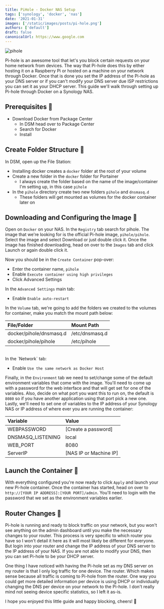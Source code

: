 ```yaml
---
title: PiHole - Docker NAS Setup
tags: ['synology', 'docker', 'nas']
date: '2021-01-31'
images: ['/static/images/posts/pi-hole.png']
authors: ['default']
draft: false
canonicalUrl: https://www.google.com
---
```


<Image
  className="w-full rounded-xl"
  alt="pihole"
  src="/static/images/posts/pi-hole.png"
  layout="responsive"
  width={450}
  height={250}
/>

<TOCInline toc={props.toc} asDisclosure toHeading={3} />

Pi-hole is an awesome tool that let's you block certain requests on your home network from devices. The way that Pi-hole does this by either hosting it on a Raspberry Pi or hosted on a machine on your network through Docker. Once that is done you set the IP address of the Pi-hole as your DNS server or if you can't modify your DNS server due ISP restrictions you can set it as your DHCP server. This guide we'll walk through setting up Pi-hole through Docker on a Synology NAS.

## Prerequisites 📃

- Download Docker from Package Center
  - In DSM head over to Package Center
  - Search for Docker
  - Install

## Create Folder Structure 📂

In DSM, open up the File Station:

- Installing docker creates a `docker` folder at the root of your volume
- Create a new folder in the `docker` folder for Portainer
  - I always create the folder based on the name of the image/container I'm setting up, in this case `pihole`
- In the `pihole` directory create two new folders `pihole` and `dnsmasq.d`
  - These folders will get mounted as volumes for the docker container later on

## Downloading and Configuring the Image 🚢

Open on `Docker` on your NAS. In the `Registry` tab search for pihole. The image that we're looking for is the official Pi-hole image, `pihole/pihole`. Select the image and select Download or just double click it. Once the image has finished downloading, head on over to the `Images` tab and click Launch or again double click it.

Now you should be in the `Create Container` pop-over:

- Enter the container name, `pihole`
- Enable `Execute container using high privileges`
- Click Advanced Settings

In the `Advanced Settings` main tab:

- Enable `Enable auto-restart`

In the `Volume` tab, we're going to add the folders we created to the volumes for container, make you match the mount path below:

| File/Folder             | Mount Path     |
| :---------------------- | :------------- |
| docker/pihole/dnsmasq.d | /etc/dnsmasq.d |
| docker/pihole/pihole    | /etc/pihole    |

<br />
In the `Network` tab:

- Enable `Use the same network as Docker Host`

Finally, in the `Environment` tab we need to set/change some of the default environment variables that come with the image. You'll need to come up with a password for the web interface and that will get set for one of the variables. Also, decide on what port you want this to run on, the default is `8080` so if you have another application using that port pick a new one. Lastly, we'll need to set one of variables to the IP address of your Synology NAS or IP address of where ever you are running the container:

| Variable          | Value                  |
| :---------------- | :--------------------- |
| WEBPASSWORD       | [Create a password]    |
| DNSMASQ_LISTENING | local                  |
| WEB_PORT          | 8080                   |
| ServerIP          | [NAS IP or Machine IP] |

## Launch the Container 🚀

With everything configured you're now ready to click `Apply` and launch your new Pi-hole container. Once the container has started, head on over to `http://[YOUR IP ADDRESS]:[YOUR PORT]/admin`. You'll need to login with the password that we set as the environment variables earlier.

## Router Changes 📶

Pi-hole is running and ready to block traffic on your network, but you won't see anything on the admin dashboard until you make the necessary changes to your router. This process is very specific to which router you have so I won't detail it here as it will most likely be different for everyone. But login into your router and change the IP address of your DNS server to the IP address of your NAS. If you are not able to modify your DNS, then you can set Pi-hole to be your DHCP server.

One thing I have noticed with having the Pi-hole set as my DNS server on my router is that I only log traffic for one device. The router. Which makes sense because all traffic is coming to Pi-hole from the router. One way you could get more detailed information per device is using DHCP or individually changing the DNS per device on your network to the Pi-hole. I don't really mind not seeing device specific statistics, so I left it as-is.

I hope you enjoyed this little guide and happy blocking, cheers! 🍻
